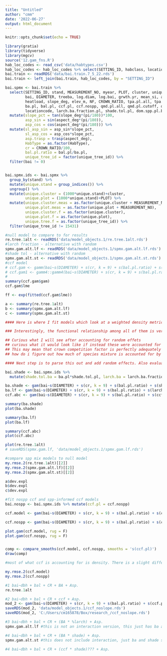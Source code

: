 ```yaml
---
title: "Untitled"
author: "cmm"
date: '2022-06-27'
output: html_document
---
```


```r
knitr::opts_chunk$set(echo = TRUE)
```

```r
library(gratia)
library(tidyverse)
library(mgcv)
source('12.gam_fns.R')
hab_loc_codes <- read_csv('data/habtypes.csv')
hab_loc_codes <- hab_loc_codes %>% select(SETTING_ID, habclass, locationcode)
bai.train <- readRDS('data/bai.train.7_5_22.rds')
bai.train <- left_join(bai.train, hab_loc_codes, by = "SETTING_ID")

bai.spmx <- bai.train %>% 
  select(SETTING_ID, stand, MEASUREMENT_NO, myear, PLOT, cluster, unique_tree_id, 
         bai, DIAMETER, treeba, log.diam, log.bai, grwth.yr, mean_si, aspect_deg, 
         heatload, slope_deg, elev_m, NF, CROWN_RATIO, tpa.pl.all, tpa.pl.cutoff,
         ba.pl, bal.pl, ccf.pl, ccf.nospp, qmd.pl.all, qmd.pl.cutoff, dq.pl.all, dq.pl.cutoff, tpa.cl.all, tpa.pl.cutoff, HabType, habclass,
         locationcode, larch.ba.fraction.pl, shade.tol.pl, dom.spp.pl.ba) %>% 
  mutate(slope_pct = tan(slope_deg*(pi/180))*100, 
         asp_sin = sin(aspect_deg*(pi/180)),
         asp_cos = cos(aspect_deg*(pi/180))) %>%
  mutate(sl_asp_sin = asp_sin*slope_pct, 
         sl_asp_cos = asp_cos*slope_pct, 
         asp.trasp = trasp(aspect_deg), 
         HabType = as.factor(HabType),
         cr = CROWN_RATIO/100,
         bal.pl.ratio = bal.pl/ba.pl,
         unique_tree_id = factor(unique_tree_id)) %>% 
  filter(bai != 0)


bai.spmx.ids <- bai.spmx %>% 
  group_by(stand) %>% 
  mutate(unique.stand = group_indices()) %>%
  ungroup() %>% 
  mutate(unique.cluster = (1000*unique.stand)+cluster, 
         unique.plot = (1000*unique.stand)+PLOT) %>% 
  mutate(unique.cluster.meas = as.factor(unique.cluster + MEASUREMENT_NO), 
         unique.plot.meas = as.factor(unique.plot + MEASUREMENT_NO),
         unique.cluster.f = as.factor(unique.cluster), 
         unique.plot.f = as.factor(unique.plot), 
         unique.tree.f = as.factor(unique_tree_id)) %>% 
  filter(unique_tree_id != 15431)

#null model to compare to for results
re.tree.1alt <- readRDS('data/model_objects.1/re.tree.1alt.rds')
#larch fraction - alternative with random 
spmx.gam.alt.lf <- readRDS('data/model_objects.1/spmx.gam.alt.lf.rds')
#shade tol - alternative with random
spmx.gam.alt.st <- readRDS('data/model_objects.1/spmx.gam.alt.st.rds')
#ccf model
# ccf.gam <- gamm(bai~s(DIAMETER) + s(cr, k = 9) + s(bal.pl.ratio) + s(asp_sin, asp_cos) + s(ccf.pl), random = list(unique_tree_id=~1) , family = 'Gamma'(link = log), data = bai.spmx.ids, method = 'ML', control = list(nthreads = 3))
# ccf.gam1 <- gamm4::gamm4(bai~s(DIAMETER) + s(cr, k = 9) + s(bal.pl.ratio) + s(asp_sin, asp_cos) + s(ccf.pl), random=~(1|unique_tree_id) , family = 'Gamma'(link = log), data = bai.spmx.ids, method = 'ML')
# 
summary(ccf.gam$gam)
ccf.gam$lme

ff <- exp(fitted(ccf.gam$lme))

a <- summary(re.tree.1alt)
b <- summary(spmx.gam.alt.lf)
c <- summary(spmx.gam.alt.st)
```

```r
#### Here is where I fit models which look at a weighted density metric (BASAL AREA). Comparing larch % weighted ba, shade intolerancce weighted ba, and crown competition factor. 

### Interestingly, the functional relationship among all of them is very similar.

## Curious what I will see after accounting for random effets
## curious what it would look like if instead these were accounted for through the addition of a interaction term. 
## This may mean that crown competition factor is perfectly adequately accounting for species mixing.. HOWEVER.. the ba term also functionally looks the same, which might suggest that CCF is mostly accounting for density..(which is what we already knew..)
## how do i figure out how much of species mixture is accounted for by ccf?

#### Next step is to parse this out and add random effects. Also evaluate 

bai.shade <- bai.spmx.ids %>% 
  mutate(shade.tol.ba = ba.pl*shade.tol.pl, larch.ba = larch.ba.fraction.pl*ba.pl)

ba.shade <- gam(bai~s(DIAMETER) + s(cr, k = 9) + s(bal.pl.ratio) + s(shade.tol.ba) + s(asp_sin, asp_cos), family = 'Gamma'(link = log), data = bai.shade, method = 'ML', control = list(nthreads = 3))
ba.lf <- gam(bai~s(DIAMETER) + s(cr, k = 9) + s(bal.pl.ratio) + s(larch.ba) + s(asp_sin, asp_cos), family = 'Gamma'(link = log), data = bai.shade, method = 'ML', control = list(nthreads = 3))
ccf.abc <- gam(bai~s(DIAMETER) + s(cr, k = 9) + s(bal.pl.ratio) + s(ccf.pl) + s(asp_sin, asp_cos), family = 'Gamma'(link = log), data = bai.shade, method = 'ML', control = list(nthreads = 3))

summary(ba.shade)
plot(ba.shade)

summary(ba.lf)
plot(ba.lf)

summary(ccf.abc)
plot(ccf.abc)

plot(re.tree.1alt)
# saveRDS(spmx.gam.lf, 'data/model_objects.1/spmx.gam.lf.rds')
```


```r
#compare spp mix models to null model
my.rmse.2(re.tree.1alt)[[2]]
my.rmse.2(spmx.gam.alt.lf)[[2]]
my.rmse.2(spmx.gam.alt.st)[[2]]

a$dev.expl
b$dev.expl
c$dev.expl
```

```r
#fit nospp ccf and spp-informed ccf models
bai.nospp <- bai.spmx.ids %>% mutate(ccf.pl = ccf.nospp)

ccf.model <- gam(bai~s(DIAMETER) + s(cr, k = 9) + s(bal.pl.ratio) + s(ccf.pl) + s(asp_sin, asp_cos), family = 'Gamma'(link = log), data = bai.spmx.ids, method = 'ML', control = list(nthreads = 3))

ccf.nospp <- gam(bai~s(DIAMETER) + s(cr, k = 9) + s(bal.pl.ratio) + s(ccf.pl) + s(asp_sin, asp_cos), family = 'Gamma'(link = log), data = bai.nospp, method = 'ML', control = list(nthreads = 3))

plot.gam(ccf.model, rug = F)
plot.gam(ccf.nospp, rug = F)


comp <- compare_smooths(ccf.model, ccf.nospp, smooths = 's(ccf.pl)')
draw(comp)

#most of what ccf is accounting for is density. There is a slight difference in these two curves, but I'm fairly confident that if ccf is accounting for species mix, that its relatively un-impactful. 

my.rmse.2(ccf.model)
my.rmse.2(ccf.nospp)
```

```r
#1 bai~dbh + bal + CR + BA + Asp.
re.tree.1alt

#2 bai~dbh + bal + CR + ccf + Asp.
mod_2 <- gam(bai~s(DIAMETER) + s(cr, k = 9) + s(bal.pl.ratio) + s(ccf.pl) + s(asp_sin, asp_cos) + s(unique.tree.f, bs = 're'), family = 'Gamma'(link = log), data = bai.spmx.ids, method = 'ML', control = list(nthreads = 3))
saveRDS(mod_2, 'data/model_objects.1/ccf_noslope.rds')
saveRDS(mod_2, 'C:/Users/cm165878/Box/research_/ccf_noslope.rds')

#3 bai~dbh + bal + CR + (BA * %larch) + Asp.
spmx.gam.alt.lf #this is not an interaction version, this just has ba and larch% separately

#4 bai~dbh + bal + CR + (BA * shade) + Asp.
spmx.gam.alt.st #this does not include interaction, just ba and shade separately

#4 bai~dbh + bal + CR + (ccf * shade)??? + Asp.

```

